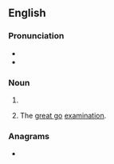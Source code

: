 {{also|Greats}}
==English==

===Pronunciation===
* {{IPA|/ɡɹeɪts/|lang=en}}
* {{homophones|grates|lang=en}}

===Noun===
{{head|en|noun plural form}}

# {{plural of|great|lang=en}}
# {{lb|en|UK|slang|universities|dated}} The [[great go]] [[examination]].

===Anagrams===
* {{anagrams|en|'Gaters|Stager|Strega|gaster|grates|ragest|retags|stager|targes}}
